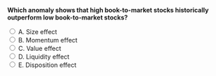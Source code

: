 ::: {.question-block}

<form onsubmit="event.preventDefault(); checkAnswer('module5_mcq_q49')" data-correct-answer="C">
<strong style="display: block;">Which anomaly shows that high book-to-market stocks historically outperform low book-to-market stocks?</strong>

<label><input type="radio" name="module5_mcq_q49" value="A"> A. Size effect</label><br>
<label><input type="radio" name="module5_mcq_q49" value="B"> B. Momentum effect</label><br>
<label><input type="radio" name="module5_mcq_q49" value="C"> C. Value effect</label><br>
<label><input type="radio" name="module5_mcq_q49" value="D"> D. Liquidity effect</label><br>
<label><input type="radio" name="module5_mcq_q49" value="E"> E. Disposition effect</label><br>
</form>

<div id="feedback-module5_mcq_q49" class="feedback" data-status="" style="display:none;">
✅ Correct: C. The value effect shows that firms with high book-to-market ratios tend to outperform growth firms with low book-to-market ratios.
</div>

:::
